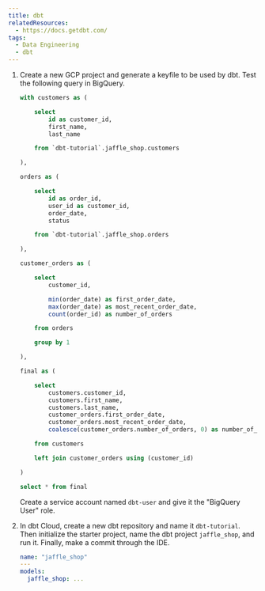 ```yaml
---
title: dbt
relatedResources:
  - https://docs.getdbt.com/
tags:
  - Data Engineering
  - dbt
---
```


1. Create a new GCP project and generate a keyfile to be used by dbt. Test the following query in BigQuery.

   ```sql nu
   with customers as (

       select
           id as customer_id,
           first_name,
           last_name

       from `dbt-tutorial`.jaffle_shop.customers

   ),

   orders as (

       select
           id as order_id,
           user_id as customer_id,
           order_date,
           status

       from `dbt-tutorial`.jaffle_shop.orders

   ),

   customer_orders as (

       select
           customer_id,

           min(order_date) as first_order_date,
           max(order_date) as most_recent_order_date,
           count(order_id) as number_of_orders

       from orders

       group by 1

   ),

   final as (

       select
           customers.customer_id,
           customers.first_name,
           customers.last_name,
           customer_orders.first_order_date,
           customer_orders.most_recent_order_date,
           coalesce(customer_orders.number_of_orders, 0) as number_of_orders

       from customers

       left join customer_orders using (customer_id)

   )

   select * from final
   ```

   <Solution>

   Create a service account named `dbt-user` and give it the "BigQuery User" role.

   </Solution>

2. In dbt Cloud, create a new dbt repository and name it `dbt-tutorial`. Then initialize the starter project, name the dbt project `jaffle_shop`, and run it. Finally, make a commit through the IDE.

   <Solution>

   ```yml fp=dbt_project.yml hl=1,6
   name: "jaffle_shop"
   ---
   models:
     jaffle_shop: ...
   ```

   </Solution>
